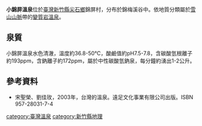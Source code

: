 '''小錦屏溫泉'''位於[[臺灣|臺灣]][[新竹縣|新竹縣]][[尖石鄉|尖石鄉]]錦屏村，分布於錦梅溪谷中。依地質分類屬於[[雪山山脈|雪山山脈]]帶的[[變質岩|變質岩]][[溫泉|溫泉]]。

==泉質==
小錦屏溫泉水色清澈，溫度約36.8-50℃，酸鹼值約pH7.5-7.8，含碳酸氫根離子約193ppm，含鈉離子約172ppm，屬於中性碳酸氫鈉泉，每分鐘約湧出1-2公升。

==參考資料==
*宋聖榮、劉佳玫，2003年，台灣的溫泉。遠足文化事業有限公司出版。ISBN 957-28031-7-4

{{温泉小作品}}
{{台灣溫泉}}

[[category:臺灣溫泉|category:臺灣溫泉]]
[[category:新竹縣地理|category:新竹縣地理]]